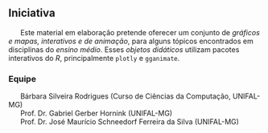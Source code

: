 ## Iniciativa {.unnumbered}

|       Este material em elaboração pretende oferecer um conjunto de *gráficos e mapas, interativos e de animação*, para alguns tópicos encontrados em disciplinas do *ensino médio*. Esses *objetos didáticos* utilizam pacotes interativos do *R*, principalmente `plotly` e `gganimate`. 


### Equipe {.unnumbered} 

|       Bárbara Silveira Rodrigues (Curso de Ciências da Computação, UNIFAL-MG)
|       Prof. Dr. Gabriel Gerber Hornink (UNIFAL-MG)
|       Prof. Dr. José Maurício Schneedorf Ferreira da Silva (UNIFAL-MG)